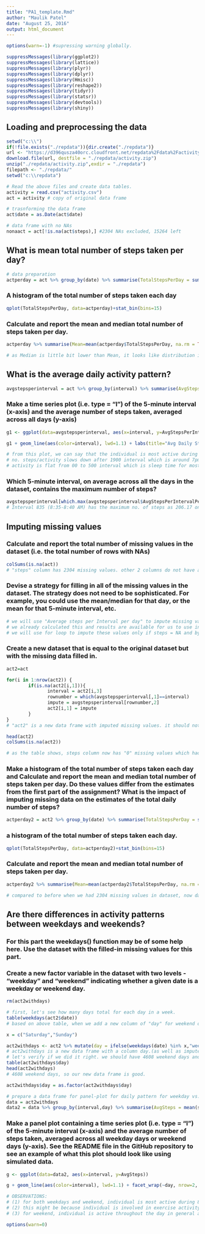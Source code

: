 ---
title: "PA1_template.Rmd"
author: "Maulik Patel"
date: "August 25, 2016"
output: html_document
---

```{r warningoff}
options(warn=-1) #supressing warning globally.
```

```{r loadpackages}
suppressMessages(library(ggplot2))
suppressMessages(library(lattice))
suppressMessages(library(plyr))
suppressMessages(library(dplyr))
suppressMessages(library(Hmisc))
suppressMessages(library(reshape2))
suppressMessages(library(tidyr))
suppressMessages(library(statsr))
suppressMessages(library(devtools))
suppressMessages(library(shiny))
```

## Loading and preprocessing the data

```{r loaddata}
setwd("c:\\")
if(!file.exists("./repdata")){dir.create("./repdata")}
url <- "https://d396qusza40orc.cloudfront.net/repdata%2Fdata%2Factivity.zip"
download.file(url, destfile = "./repdata/activity.zip")
unzip("./repdata/activity.zip",exdir = "./repdata")
filepath <- "./repdata/"
setwd("c:\\repdata") 

# Read the above files and create data tables.
activity = read.csv("activity.csv")
act = activity # copy of original data frame
```

```{r transform}
# trasnforming the data frame
act$date = as.Date(act$date)

# data frame with no NAs
nonaact = act[!is.na(act$steps),] #2304 NAs excluded, 15264 left
```


## What is mean total number of steps taken per day?

```{r meanHistPrep}
# data preparation
actperday = act %>% group_by(date) %>% summarise(TotalStepsPerDay = sum(steps))
```

### A histogram of the total number of steps taken each day
```{r meanHist}
qplot(TotalStepsPerDay, data=actperday)+stat_bin(bins=15)
```

### Calculate and report the mean and median total number of steps taken per day.
```{r MeanMedian}
actperday %>% summarise(Mean=mean(actperday$TotalStepsPerDay, na.rm = TRUE), Median=median(actperday$TotalStepsPerDay, na.rm = TRUE))

# as Median is little bit lower than Mean, it looks like distribution is slightly skewed to the right (positively skewed).
```


## What is the average daily activity pattern?

```{r dailypatternPrep}
avgstepsperinterval = act %>% group_by(interval) %>% summarise(AvgStepsPerIntervalPerDay = mean(steps, na.rm=TRUE))
```

### Make a time series plot (i.e. type = "l") of the 5-minute interval (x-axis) and the average number of steps taken, averaged across all days (y-axis)
```{r dailypattern}
g1 <- ggplot(data=avgstepsperinterval, aes(x=interval, y=AvgStepsPerIntervalPerDay))

g1 + geom_line(aes(color=interval), lwd=1.1) + labs(title="Avg Daily Steps per Interval") + labs(x = "5-minute Intervals in a day") + labs(y = "Average Steps per Interval Per day") + theme_gray()

# from this plot, we can say that the individual is most active during 800-900 interval, which 8 to 9 AM.
# no. steps/activity slows down after 1900 interval which is around 7pm in the evening. which makes sense as individual is not may be at home.
# activity is flat from 00 to 500 interval which is sleep time for most.(midnight to 5AM).
```

### Which 5-minute interval, on average across all the days in the dataset, contains the maximum number of steps?
```{r 5minuteInterval}
avgstepsperinterval[which.max(avgstepsperinterval$AvgStepsPerIntervalPerDay),]
# Interval 835 (8:35-8:40 AM) has the maximum no. of steps as 206.17 on average across all the days in the data set.
```


## Imputing missing values

### Calculate and report the total number of missing values in the dataset (i.e. the total number of rows with NAs)

```{r HowManyMissing}
colSums(is.na(act))
# "steps" column has 2304 missing values. other 2 columns do not have any missing values.
```

### Devise a strategy for filling in all of the missing values in the dataset. The strategy does not need to be sophisticated. For example, you could use the mean/median for that day, or the mean for that 5-minute interval, etc.
```{r ImputingStrategy}
# we will use "Average steps per Interval per day" to impute missing values in steps column.
# we already calculated this and results are available for us to use in "avgstepsperinterval" data frame in column 2.
# we will use for loop to impute these values only if steps = NA and by matching for the same interval.
```

### Create a new dataset that is equal to the original dataset but with the missing data filled in.
```{r ImputingMissingValues}

act2=act

for(i in 1:nrow(act2)) {
        if(is.na(act2[i,1])){
               interval = act2[i,3]
               rownumber = which(avgstepsperinterval[,1]==interval)
               impute = avgstepsperinterval[rownumber,2]
               act2[i,1] = impute
        }
}
# "act2" is a new data frame with imputed missing values. it should not have any missing values now in any column.

head(act2)
colSums(is.na(act2))

# as the table shows, steps column now has "0" missing values which had earlier 2304 missingvalues.
```

### Make a histogram of the total number of steps taken each day and Calculate and report the mean and median total number of steps taken per day. Do these values differ from the estimates from the first part of the assignment? What is the impact of imputing missing data on the estimates of the total daily number of steps?
```{r newHistwithImputedPrep}
actperday2 = act2 %>% group_by(date) %>% summarise(TotalStepsPerDay = sum(steps))
```

### a histogram of the total number of steps taken each day.

```{r newHistwithImputed}
qplot(TotalStepsPerDay, data=actperday2)+stat_bin(bins=15)
```

### Calculate and report the mean and median total number of steps taken per day.
```{r newMeanMedianImputed}
actperday2 %>% summarise(Mean=mean(actperday2$TotalStepsPerDay, na.rm = TRUE), Median=median(actperday2$TotalStepsPerDay, na.rm = TRUE))

# compared to before when we had 2304 missing values in dataset, now dataset with imputed values from mean has same value for Mean and Median. Mean is still same as before but median is now changed to 10766.19 same as Mean.
```


## Are there differences in activity patterns between weekdays and weekends?

### For this part the weekdays() function may be of some help here. Use the dataset with the filled-in missing values for this part.

### Create a new factor variable in the dataset with two levels - "weekday" and "weekend" indicating whether a given date is a weekday or weekend day.
```{r patterndifference}
rm(act2withdays)

# first, let's see how many days total for each day in a week.
table(weekdays(act2$date))
# based on above table, when we add a new column of "day" for weekend or weekday, we should have 4608 weekend days and the rest weekday.

x = c("Saturday","Sunday")

act2withdays <- act2 %>% mutate(day = ifelse(weekdays(date) %in% x,"weekend","weekday"))
# act2withdays is a new data frame with a column day.(as well as imputed NAs)                               
# let's verify if we did it right. we should have 4608 weekend days and the rest weekdays if everything went well.
table(act2withdays$day)
head(act2withdays)
# 4608 weekend days, so our new data frame is good.

act2withdays$day = as.factor(act2withdays$day)

# prepare a data frame for panel-plot for daily pattern for weekday vs. weekend.
data = act2withdays
data2 = data %>% group_by(interval,day) %>% summarise(AvgSteps = mean(steps))

```

### Make a panel plot containing a time series plot (i.e. type = "l") of the 5-minute interval (x-axis) and the average number of steps taken, averaged across all weekday days or weekend days (y-axis). See the README file in the GitHub repository to see an example of what this plot should look like using simulated data.
```{r}
g <- ggplot(data=data2, aes(x=interval, y=AvgSteps))

g + geom_line(aes(color=interval), lwd=1.1) + facet_wrap(~day, nrow=2, ncol = 1) + labs(title="Avg Daily Steps per Interval for weekday Vs. weekend") + labs(x = "5-minute Intervals in a day") + labs(y = "Average Steps per Interval Per day") + theme_gray()

# OBSERVATIONS:
# (1) for both weekdays and weekend, individual is most active during 8 to 9 AM hours. weekdays being slightly higher (250+ steps) than weekend (175 steps) for 8-9 am. 
# (2) this might be because individual is involved in exercise activity during this time.
# (3) for weekend, individual is active throughout the day in general as we can see multiple peaks above 125 steps Vs. during weekdays, individual is most active during morning 8-9 AM and then flat (75 steps max) most of the day.

```



```{r warningon}
options(warn=0)
```
  

